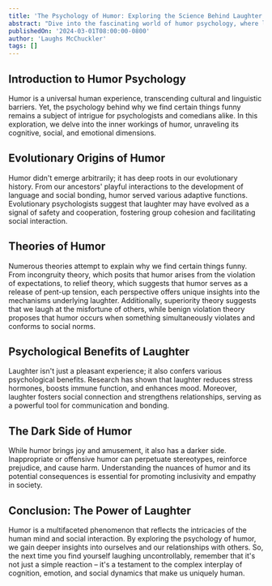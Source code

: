 ```yaml
---
title: 'The Psychology of Humor: Exploring the Science Behind Laughter'
abstract: "Dive into the fascinating world of humor psychology, where laughter is more than just a reaction – it's a complex interplay of cognitive processes, social dynamics, and emotional responses. Discover the evolutionary origins of humor, the theories that explain why we find certain things funny, and the psychological benefits of laughter. Unravel the mysteries of humor and gain insights into its profound impact on human behavior and well-being."
publishedOn: '2024-03-01T08:00:00-0800'
author: 'Laughs McChuckler'
tags: []
---
```


## Introduction to Humor Psychology

Humor is a universal human experience, transcending cultural and linguistic barriers. Yet, the psychology behind why we find certain things funny remains a subject of intrigue for psychologists and comedians alike. In this exploration, we delve into the inner workings of humor, unraveling its cognitive, social, and emotional dimensions.

## Evolutionary Origins of Humor

Humor didn't emerge arbitrarily; it has deep roots in our evolutionary history. From our ancestors' playful interactions to the development of language and social bonding, humor served various adaptive functions. Evolutionary psychologists suggest that laughter may have evolved as a signal of safety and cooperation, fostering group cohesion and facilitating social interaction.

## Theories of Humor

Numerous theories attempt to explain why we find certain things funny. From incongruity theory, which posits that humor arises from the violation of expectations, to relief theory, which suggests that humor serves as a release of pent-up tension, each perspective offers unique insights into the mechanisms underlying laughter. Additionally, superiority theory suggests that we laugh at the misfortune of others, while benign violation theory proposes that humor occurs when something simultaneously violates and conforms to social norms.

## Psychological Benefits of Laughter

Laughter isn't just a pleasant experience; it also confers various psychological benefits. Research has shown that laughter reduces stress hormones, boosts immune function, and enhances mood. Moreover, laughter fosters social connection and strengthens relationships, serving as a powerful tool for communication and bonding.

## The Dark Side of Humor

While humor brings joy and amusement, it also has a darker side. Inappropriate or offensive humor can perpetuate stereotypes, reinforce prejudice, and cause harm. Understanding the nuances of humor and its potential consequences is essential for promoting inclusivity and empathy in society.

## Conclusion: The Power of Laughter

Humor is a multifaceted phenomenon that reflects the intricacies of the human mind and social interaction. By exploring the psychology of humor, we gain deeper insights into ourselves and our relationships with others. So, the next time you find yourself laughing uncontrollably, remember that it's not just a simple reaction – it's a testament to the complex interplay of cognition, emotion, and social dynamics that make us uniquely human.
